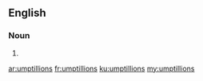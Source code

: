 ==English==

===Noun===
{{head|en}}

# {{plural of|umptillion}}

[[ar:umptillions]]
[[fr:umptillions]]
[[ku:umptillions]]
[[my:umptillions]]
